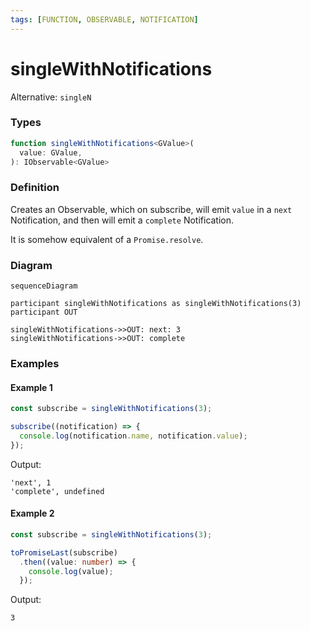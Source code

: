```yaml
---
tags: [FUNCTION, OBSERVABLE, NOTIFICATION]
---
```


# singleWithNotifications

Alternative: `singleN`

### Types

```ts
function singleWithNotifications<GValue>(
  value: GValue,
): IObservable<GValue>
```

### Definition

Creates an Observable, which on subscribe, will emit `value` in a `next` Notification,
and then will emit a `complete` Notification.

It is somehow equivalent of a `Promise.resolve`.

### Diagram

```mermaid
sequenceDiagram

participant singleWithNotifications as singleWithNotifications(3)
participant OUT

singleWithNotifications->>OUT: next: 3
singleWithNotifications->>OUT: complete
```

### Examples

#### Example 1

```ts
const subscribe = singleWithNotifications(3);

subscribe((notification) => {
  console.log(notification.name, notification.value);
});
```


Output:

```text
'next', 1
'complete', undefined
```

#### Example 2

```ts
const subscribe = singleWithNotifications(3);

toPromiseLast(subscribe)
  .then((value: number) => {
    console.log(value);
  });
```


Output:

```text
3
```
